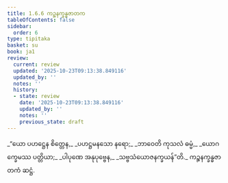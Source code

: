 ```yaml
---
title: 1.6.6 ကဉ္စနက္ခန္ဓဇာတက
tableOfContents: false
sidebar:
  order: 6
type: tipitaka
basket: su
book: ja1
review:
  current: review
  updated: '2025-10-23T09:13:38.849116'
  updated_by: ''
  notes: ''
  history:
  - state: review
    date: '2025-10-23T09:13:38.849116'
    updated_by: ''
    notes: ''
    previous_state: draft
---
```



<ReviewStatus review={frontmatter.review} showDetails={true} />

<HypothesisAnnotation frontmatter={frontmatter} />

<DynamicBreadcrumb />

<Division number="56" book="ja1" e="ch" v="22" p="14">

<Paragraph number="123" type="verses" book="ja1">
_“ယော ပဟဋ္ဌေန စိတ္တေန,_  
_ပဟဋ္ဌမနသော နရော;_  
_ဘာဝေတိ ကုသလံ ဓမ္မံ,_  
_ယောဂက္ခေမဿ ပတ္တိယာ;_  
_ပါပုဏေ အနုပုဗ္ဗေန,_  
_သဗ္ဗသံယောဇနက္ခယန်”တိ._  


</Paragraph>
</Division>

<Paragraph number="124" type="center" book="ja1">
ကဉ္စနက္ခန္ဓဇာတကံ ဆဋ္ဌံ.
</Paragraph>